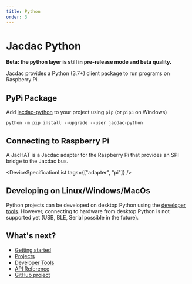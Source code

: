 ```yaml
---
title: Python
order: 3
---
```


# Jacdac Python

**Beta: the python layer is still in pre-release mode and beta quality.**

Jacdac provides a Python (3.7+) client package to run programs on Raspberry Pi.

## PyPi Package

Add [jacdac-python](https://pypi.org/project/jacdac-python/) to your project using `pip` (or `pip3` on Windows)

```
python -m pip install --upgrade --user jacdac-python
```

## Connecting to Raspberry Pi

A JacHAT is a Jacdac adapter for the Raspberry Pi that provides an SPI bridge to the Jacdac bus.

<DeviceSpecificationList tags={["adapter", "pi"]} />

## Developing on Linux/Windows/MacOs

Python projects can be developed on desktop Python using the [developer tools](/clients/python/devtools/).
However, connecting to hardware from desktop Python is not supported yet (USB, BLE, Serial possible in the future).

## What's next?

-   [Getting started](/clients/python/getting-started/)
-   [Projects](/clients/python/projects/)
-   [Developer Tools](/clients/python/devtools/)
-   [API Reference](https://jacdac-python.readthedocs.io/)
-   [GitHub project](https://github.com/microsoft/jacdac-python)
